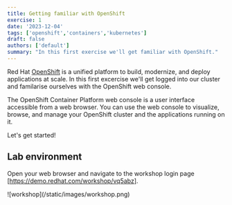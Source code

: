 ```yaml
---
title: Getting familiar with OpenShift
exercise: 1
date: '2023-12-04'
tags: ['openshift','containers','kubernetes']
draft: false
authors: ['default']
summary: "In this first exercise we'll get familiar with OpenShift."
---
```


Red Hat [OpenShift](https://www.redhat.com/en/technologies/cloud-computing/openshift) is a unified platform to build, modernize, and deploy applications at scale. In this first excercise we'll get logged into our cluster and familarise ourselves with the OpenShift web console.

The OpenShift Container Platform web console is a user interface accessible from a web browser. You can use the web console to visualize, browse, and manage your OpenShift cluster and the applications running on it.

Let's get started!

## Lab environment

Open your web browser and navigate to the workshop login page [https://demo.redhat.com/workshop/vq5abz].

<Zoom>
![workshop](/static/images/workshop.png)
</Zoom>

